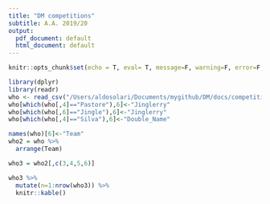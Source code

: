 ```yaml
---
title: "DM competitions"
subtitle: A.A. 2019/20
output:
  pdf_document: default
  html_document: default
---
```



```r
knitr::opts_chunk$set(echo = T, eval= T, message=F, warning=F, error=F, comment=NA, cache=F)
```


```r
library(dplyr)
library(readr)
who <- read_csv("/Users/aldosolari/Documents/mygithub/DM/docs/competitions/DM competitions1920.csv")
who[which(who[,4]=="Pastore"),6]<-"Jinglerry"
who[which(who[,6]=="Jingle"),6]<-"Jinglerry"
who[which(who[,4]=="Silva"),6]<-"Double_Name"

names(who)[6]<-"Team"
who2 = who %>%
  arrange(Team) 

who3 = who2[,c(3,4,5,6)]

who3 %>% 
  mutate(n=1:nrow(who3)) %>%
  knitr::kable()

```



